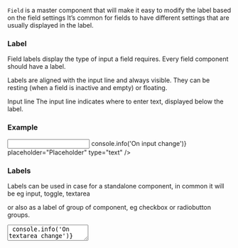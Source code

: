 
`Field` is a master component that will make it easy to modify the label based on the field settings
It’s common for fields to have different settings that are usually displayed in the label.

### Label

Field labels display the type of input a field requires.
Every field component should have a label.

Labels are aligned with the input line and always visible.
They can be resting (when a field is inactive and empty) or floating.

Input line
The input line indicates where to enter text, displayed below the label.

### Example

<Playground>
  <Field label="Label">
    <Input
      priority="primary"
      name="name"
      onChange={(event) => console.info('On input change')}
      placeholder="Placeholder"
      type="text"
    />
  </Field>
</Playground>

### Labels

Labels can be used in case for a standalone component, in common it will be eg input, toggle, textarea

or also as a label of group of component, eg checkbox or radiobutton groups.

<Playground size="S">
  <Field label="Label of group">
    <Checkbox text="Item text" priority="secondary" />
    <Checkbox text="Item text" priority="secondary" />
    <Checkbox text="Item text" priority="secondary" />
  </Field>
  <Field label="Label for a standalone component" priority="primary">
    <TextArea
      name="name"
      placeholder="TextArea"
      onChange={() => console.info('On textarea change')}
      priority="primary"
      overflow="hidden"
      disabled
    />
  </Field>
  <Field label="Label for input">
    <InputPassword
      iconHidden={<IconEyeClosed />}
      iconOpen={<IconEyeOpened />}
      name="input"
      onChange={() => console.info('change')}
      placeholder="Enter password"
      priority="primary"
    />
  </Field>
</Playground>

Labels and children component can be replaced in row

<Playground size="S">
  <Field label="Label of set" row>
    <Checkbox text="Item text" priority="secondary" />
    <Checkbox text="Item text" priority="secondary" />
    <Checkbox text="Item text" priority="secondary" />
  </Field>
  <State initial={false} change={(i) => !i}>
    {(value, change) => (
      <Field label="Label of item" row>
        <Switch checked={value} onChange={change} id="roundTwo" priority="primary" />
      </Field>
    )}
  </State>
</Playground>

or in column priorities

<Playground size="S">
  <Field label="Label of set">
    <Checkbox text="Item text" priority="secondary" />
    <Checkbox text="Item text" priority="secondary" />
    <Checkbox text="Item text" priority="secondary" />
  </Field>
  <State initial={false} change={(i) => !i}>
    {(value, change) => (
      <Field label="Label of item">
        <Switch checked={value} onChange={change} id="roundOne" priority="primary" />
      </Field>
    )}
  </State>
</Playground>

### Priorities

Error priority can be used to focus user attention on error.

<Playground direction="vertical">
  <Field label="Textarea with error" priority="danger">
    <TextArea
      name="name"
      placeholder="TextArea"
      onChange={() => console.info('On textarea change')}
      priority="danger"
      overflow="hidden"
      disabled
    />
  </Field>
  <Field label="Input with error" priority="danger">
    <Input
      priority="danger"
      name="name"
      onChange={(event) => console.info('On input change')}
      placeholder="Placeholder"
      type="text"
    />
  </Field>
  <State initial={false} change={(i) => !i}>
    {(value, change) => (
      <Field label="Switch with error">
        <Switch checked={value} onChange={change} id="roundOne" priority="danger" />
      </Field>
    )}
  </State>
</Playground>

### Props

| Name       | Type              | Default       | Description                                                  |
| ---------- | ----------------- | ------------- | ------------------------------------------------------------ |
| `children` | `React.ReactNode` |               | Field content                                                |
| `label`    | `React.ReactNode` |               | Text appeared above the content                              |
| `priority` | `string`          | `'secondary'` | Priority prop to style component                             |
| `row`      | `boolean`         |               | The row attribute specifies direction of label and component |

